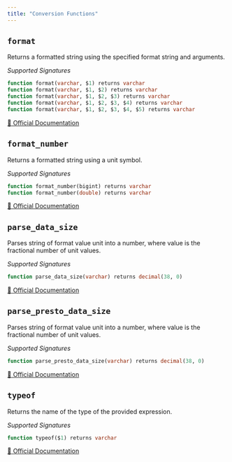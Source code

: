 ```yaml
---
title: "Conversion Functions"
---
```


## `format`

Returns a formatted string using the specified format string and arguments.

*Supported Signatures*
```sql
function format(varchar, $1) returns varchar
function format(varchar, $1, $2) returns varchar
function format(varchar, $1, $2, $3) returns varchar
function format(varchar, $1, $2, $3, $4) returns varchar
function format(varchar, $1, $2, $3, $4, $5) returns varchar
```
[🔗 Official Documentation](https://trino.io/docs/current/functions/conversion.html#format)

## `format_number`

Returns a formatted string using a unit symbol.

*Supported Signatures*
```sql
function format_number(bigint) returns varchar
function format_number(double) returns varchar
```
[🔗 Official Documentation](https://trino.io/docs/current/functions/conversion.html#format_number)

## `parse_data_size`

Parses string of format value unit into a number, where value is the fractional number of unit values.

*Supported Signatures*
```sql
function parse_data_size(varchar) returns decimal(38, 0)
```
[🔗 Official Documentation](https://trino.io/docs/current/functions/conversion.html#parse_data_size)

## `parse_presto_data_size`

Parses string of format value unit into a number, where value is the fractional number of unit values.

*Supported Signatures*
```sql
function parse_presto_data_size(varchar) returns decimal(38, 0)
```
[🔗 Official Documentation](https://trino.io/docs/current/functions/conversion.html#parse_data_size)

## `typeof`

Returns the name of the type of the provided expression.

*Supported Signatures*
```sql
function typeof($1) returns varchar
```
[🔗 Official Documentation](https://trino.io/docs/current/functions/conversion.html#typeof)


